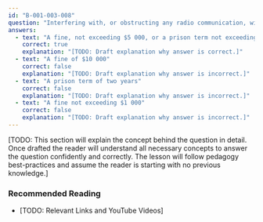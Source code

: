 ```yaml
---
id: "B-001-003-008"
question: "Interfering with, or obstructing any radio communication, without lawful cause, is prohibited. The person found guilty is liable to what penalty?"
answers:
  - text: "A fine, not exceeding $5 000, or a prison term not exceeding one year, or both"
    correct: true
    explanation: "[TODO: Draft explanation why answer is correct.]"
  - text: "A fine of $10 000"
    correct: false
    explanation: "[TODO: Draft explanation why answer is incorrect.]"
  - text: "A prison term of two years"
    correct: false
    explanation: "[TODO: Draft explanation why answer is incorrect.]"
  - text: "A fine not exceeding $1 000"
    correct: false
    explanation: "[TODO: Draft explanation why answer is incorrect.]"
---
```


[TODO: This section will explain the concept behind the question in detail. Once drafted the reader will understand all necessary concepts to answer the question confidently and correctly. The lesson will follow pedagogy best-practices and assume the reader is starting with no previous knowledge.]

### Recommended Reading

- [TODO: Relevant Links and YouTube Videos]
